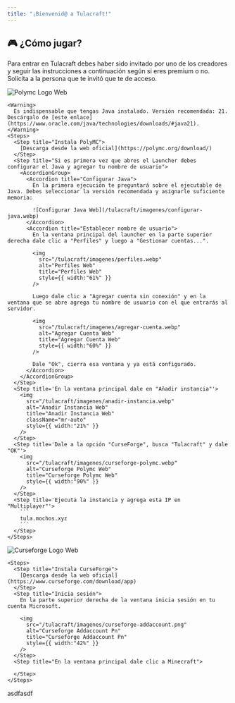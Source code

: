 ```yaml
---
title: "¡Bienvenid@ a Tulacraft!"
---
```


## 🎮 ¿Cómo jugar?

Para entrar en Tulacraft debes haber sido invitado por uno de los creadores y seguir las instrucciones a continuación según si eres premium o no. Solicita a la persona que te invitó que te de acceso.

<Tabs>
  <Tab title="PolyMC (Fácil)">
    <img
      src="/tulacraft/imagenes/polymc-logo.webp"
      alt="Polymc Logo Web"
      title="Polymc Logo Web"
      className="mx-auto"
      style={{ width:"38%" }}
    />

    <Warning>
      Es indispensable que tengas Java instalado. Versión recomendada: 21. Descárgalo de [este enlace](https://www.oracle.com/java/technologies/downloads/#java21).
    </Warning>
    <Steps>
      <Step title="Instala PolyMC">
        [Descarga desde la web oficial](https://polymc.org/download/)
      </Step>
      <Step title="Si es primera vez que abres el Launcher debes configurar el Java y agregar tu nombre de usuario">
        <AccordionGroup>
          <Accordion title="Configurar Java">
            En la primera ejecución te preguntará sobre el ejecutable de Java. Debes seleccionar la versión recomendada y asignarle suficiente memoria:

            ![Configurar Java Web](/tulacraft/imagenes/configurar-java.webp)
          </Accordion>
          <Accordion title="Establecer nombre de usuario">
            En la ventana principal del launcher en la parte superior derecha dale clic a "Perfiles" y luego a "Gestionar cuentas...".

            <img
              src="/tulacraft/imagenes/perfiles.webp"
              alt="Perfiles Web"
              title="Perfiles Web"
              style={{ width:"61%" }}
            />

            Luego dale clic a "Agregar cuenta sin conexión" y en la ventana que se abre agrega tu nombre de usuario con el que entrarás al servidor.

            <img
              src="/tulacraft/imagenes/agregar-cuenta.webp"
              alt="Agregar Cuenta Web"
              title="Agregar Cuenta Web"
              style={{ width:"60%" }}
            />

            Dale "Ok", cierra esa ventana y ya está configurado.
          </Accordion>
        </AccordionGroup>
      </Step>
      <Step title='En la ventana principal dale en "Añadir instancia"'>
        <img
          src="/tulacraft/imagenes/anadir-instancia.webp"
          alt="Anadir Instancia Web"
          title="Anadir Instancia Web"
          className="mr-auto"
          style={{ width:"21%" }}
        />
      </Step>
      <Step title='Dale a la opción "CurseForge", busca "Tulacraft" y dale "OK"'>
        <img
          src="/tulacraft/imagenes/curseforge-polymc.webp"
          alt="Curseforge Polymc Web"
          title="Curseforge Polymc Web"
          style={{ width:"90%" }}
        />
      </Step>
      <Step title='Ejecuta la instancia y agrega esta IP en "Multiplayer"'>
        ```
        tula.mochos.xyz
        ```
      </Step>
    </Steps>
  </Tab>
  <Tab title="CurseForge (Sólo premium)">
    <img
      src="/tulacraft/imagenes/curseforge-logo.webp"
      alt="Curseforge Logo Web"
      title="Curseforge Logo Web"
      className="mx-auto"
      style={{ width:"57%" }}
    />

    <Steps>
      <Step title="Instala CurseForge">
        [Descarga desde la web oficial](https://www.curseforge.com/download/app)
      </Step>
      <Step title="Inicia sesión">
        En la parte superior derecha de la ventana inicia sesión en tu cuenta Microsoft.

        <img
          src="/tulacraft/imagenes/curseforge-addaccount.png"
          alt="Curseforge Addaccount Pn"
          title="Curseforge Addaccount Pn"
          style={{ width:"42%" }}
        />
      </Step>
      <Step title="En la ventana principal dale clic a Minecraft">
        
      </Step>
    </Steps>
  </Tab>
  <Tab title="Descarga manual">
    asdfasdf
  </Tab>
</Tabs>